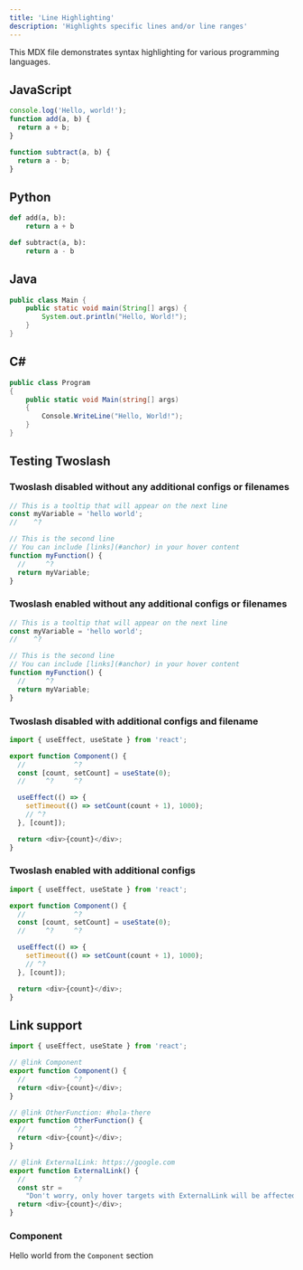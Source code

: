 ```yaml
---
title: 'Line Highlighting'
description: 'Highlights specific lines and/or line ranges'
---
```


This MDX file demonstrates syntax highlighting for various programming languages.

## JavaScript

```js index.js {2}
console.log('Hello, world!');
function add(a, b) {
  return a + b;
}

function subtract(a, b) {
  return a - b;
}
```

## Python

```python index.py {1-2,4-5}
def add(a, b):
    return a + b

def subtract(a, b):
    return a - b
```

## Java

```java {3}
public class Main {
    public static void main(String[] args) {
        System.out.println("Hello, World!");
    }
}
```

## C#

```csharp index.cs {1,3-4}
public class Program
{
    public static void Main(string[] args)
    {
        Console.WriteLine("Hello, World!");
    }
}
```

## Testing Twoslash

### Twoslash disabled without any additional configs or filenames

```ts
// This is a tooltip that will appear on the next line
const myVariable = 'hello world';
//    ^?

// This is the second line
// You can include [links](#anchor) in your hover content
function myFunction() {
  //     ^?
  return myVariable;
}
```

### Twoslash enabled without any additional configs or filenames

```ts mint-twoslash
// This is a tooltip that will appear on the next line
const myVariable = 'hello world';
//    ^?

// This is the second line
// You can include [links](#anchor) in your hover content
function myFunction() {
  //     ^?
  return myVariable;
}
```

### Twoslash disabled with additional configs and filename

```js something_with_external_packages.tsx icon="js" lines
import { useEffect, useState } from 'react';

export function Component() {
  //            ^?
  const [count, setCount] = useState(0);
  //     ^?     ^?

  useEffect(() => {
    setTimeout(() => setCount(count + 1), 1000);
    // ^?
  }, [count]);

  return <div>{count}</div>;
}
```

### Twoslash enabled with additional configs

```js something_with_external_packages.tsx icon="js" lines mint-twoslash
import { useEffect, useState } from 'react';

export function Component() {
  //            ^?
  const [count, setCount] = useState(0);
  //     ^?     ^?

  useEffect(() => {
    setTimeout(() => setCount(count + 1), 1000);
    // ^?
  }, [count]);

  return <div>{count}</div>;
}
```

## Link support

```js Link Testing icon="js" lines mint-twoslash
import { useEffect, useState } from 'react';

// @link Component
export function Component() {
  //            ^?
  return <div>{count}</div>;
}

// @link OtherFunction: #hola-there
export function OtherFunction() {
  //            ^?
  return <div>{count}</div>;
}

// @link ExternalLink: https://google.com
export function ExternalLink() {
  //            ^?
  const str =
    "Don't worry, only hover targets with ExternalLink will be affected, not random strings";
  return <div>{count}</div>;
}
```

### Component

Hello world from the `Component` section
